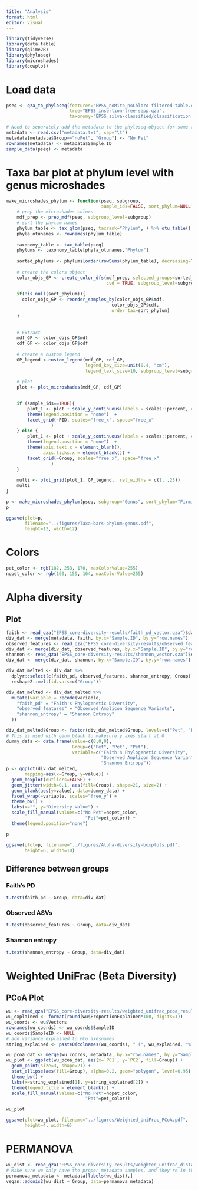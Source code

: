 ```yaml
---
title: "Analysis"
format: html
editor: visual
---
```


```r
library(tidyverse)
library(data.table)
library(qiime2R)
library(phyloseq)
library(microshades)
library(cowplot)
```

# Load data
```r
pseq <- qza_to_phyloseq(features="EPSS_noMito_noChloro-filtered-table.qza",
                        tree="EPSS_insertion-tree-sepp.qza",
                        taxonomy="EPSS_silva-classified/classification.qza")

# Need to separately add the metadata to the phyloseq object for some reason
metadata <- read.csv("metadata.txt", sep="\t")
metadata[metadata$Group=="noPet", "Group"] <- "No Pet"
rownames(metadata) <- metadata$Sample.ID
sample_data(pseq) <- metadata
```

# Taxa bar plot at phylum level with genus microshades
```r
make_microshades_phylum <- function(pseq, subgroup, 
                                    sample_ids=FALSE, sort_phylum=NULL){
    # prep the microshades colors
    mdf_prep <- prep_mdf(pseq, subgroup_level=subgroup)
    # sort the phylum names
    phylum_table <- tax_glom(pseq, taxrank="Phylum", ) %>% otu_table()
    phyla_otunames <- rownames(phylum_table)
    
    taxonomy_table <- tax_table(pseq)
    phylums <- taxonomy_table[phyla_otunames,"Phylum"]
    
    sorted_phylums <- phylums[order(rowSums(phylum_table), decreasing=T)]
    
    # create the colors object
    color_objs_GP <- create_color_dfs(mdf_prep, selected_groups=sorted_phylums[5:1], 
                                      cvd = TRUE, subgroup_level=subgroup)
    
    if(!is.null(sort_phylum)){
      color_objs_GP <- reorder_samples_by(color_objs_GP$mdf,
                                        color_objs_GP$cdf,
                                        order_tax=sort_phylum)  
    }
    
    
    # Extract
    mdf_GP <- color_objs_GP$mdf
    cdf_GP <- color_objs_GP$cdf
    
    # create a custom legend
    GP_legend <-custom_legend(mdf_GP, cdf_GP, 
                              legend_key_size=unit(0.4, "cm"),
                              legend_text_size=10, subgroup_level=subgroup)
    
    # plot
    plot <- plot_microshades(mdf_GP, cdf_GP)

    
    if (sample_ids==TRUE){
        plot_1 <- plot + scale_y_continuous(labels = scales::percent, expand = expansion(0)) +
        theme(legend.position = "none")  +
        facet_grid(~PID, scales="free_x", space="free_x"
                 )    
    } else {
        plot_1 <- plot + scale_y_continuous(labels = scales::percent, expand = expansion(0)) +
        theme(legend.position = "none")  +
        theme(axis.text.x = element_blank(),
              axis.ticks.x = element_blank()) +
        facet_grid(~Group, scales="free_x", space="free_x"
                 )
    }
        
    multi <- plot_grid(plot_1, GP_legend,  rel_widths = c(1, .25))
    multi
}

p <- make_microshades_phylum(pseq, subgroup="Genus", sort_phylum="Firmicutes")
p

ggsave(plot=p, 
       filename="../figures/Taxa-bars-phylum-genus.pdf", 
       height=12, width=12)
```

# Colors
```r
pet_color <- rgb(182, 253, 170, maxColorValue=255)
nopet_color <- rgb(160, 159, 164, maxColorValue=255)
```

# Alpha diversity
## Plot
```r
faith <- read_qza("EPSS_core-diversity-results/faith_pd_vector.qza")$data
div_dat <- merge(metadata, faith, by.x="Sample.ID", by.y="row.names")
observed_features <- read_qza("EPSS_core-diversity-results/observed_features_vector.qza")$data
div_dat <- merge(div_dat, observed_features, by.x="Sample.ID", by.y="row.names")
shannon <- read_qza("EPSS_core-diversity-results/shannon_vector.qza")$data
div_dat <- merge(div_dat, shannon, by.x="Sample.ID", by.y="row.names")

div_dat_melted <- div_dat %>% 
  dplyr::select(c(faith_pd, observed_features, shannon_entropy, Group)) %>%
  reshape2::melt(id.vars=c("Group"))

div_dat_melted <- div_dat_melted %>%
  mutate(variable = recode(variable,
    "faith_pd" = "Faith's Phylogenetic Diversity",
    "observed_features" = "Observed Amplicon Sequence Variants",
    "shannon_entropy" = "Shannon Entropy"
  ))

div_dat_melted$Group <- factor(div_dat_melted$Group, levels=c("Pet", "No Pet"))
# This is used with geom_blank to makesure y axes start at 0
dummy_data <- data.frame(value=c(0,0,0),
                         Group=c("Pet", "Pet", "Pet"),
                         variable=c("Faith's Phylogenetic Diversity",
                                    "Observed Amplicon Sequence Variants",
                                    "Shannon Entropy"))
p <- ggplot(div_dat_melted, 
       mapping=aes(x=Group, y=value)) +
  geom_boxplot(outliers=FALSE) +
  geom_jitter(width=0.1, aes(fill=Group), shape=21, size=2) +
  geom_blank(aes(y=value), data=dummy_data) +
  facet_wrap(~variable, scales="free_y") +
  theme_bw() +
  labs(x="", y="Diversity Value") +
  scale_fill_manual(values=c("No Pet"=nopet_color,
                              "Pet"=pet_color)) +
  theme(legend.position="none")

p

ggsave(plot=p, filename="../figures/Alpha-diversity-boxplots.pdf", 
       height=6, width=10)
```

## Difference between groups 

::: {.panel-tabset}
### Faith's PD

```r
t.test(faith_pd ~ Group, data=div_dat)
```

### Observed ASVs

```r
t.test(observed_features ~ Group, data=div_dat)
```

### Shannon entropy

```r
t.test(shannon_entropy ~ Group, data=div_dat)

```

:::

# Weighted UniFrac (Beta Diversity)
## PCoA Plot
```r
wu <- read_qza("EPSS_core-diversity-results/weighted_unifrac_pcoa_results.qza")$data
wu_explained <- format(round(wu$ProportionExplained*100, digits=1))
wu_coords <- wu$Vectors
rownames(wu_coords) <- wu_coords$SampleID
wu_coords$SampleID <- NULL
# add variance explained to PCo axesnames
string_explained <- paste0(colnames(wu_coords), " (", wu_explained, "%)")

wu_pcoa_dat <- merge(wu_coords, metadata, by.x="row.names", by.y="Sample.ID")
wu_plot <- ggplot(wu_pcoa_dat, aes(x=`PC1`, y=`PC2`, fill=Group)) +
  geom_point(size=3, shape=21) +
  stat_ellipse(aes(fill=Group), alpha=0.2, geom="polygon", level=0.95) +  # 95% CI ellipses
  theme_bw() +
  labs(x=string_explained[1], y=string_explained[2]) +
  theme(legend.title = element_blank()) +
  scale_fill_manual(values=c("No Pet"=nopet_color,
                              "Pet"=pet_color))

wu_plot

ggsave(plot=wu_plot, filename="../figures/Weighted_UniFrac_PCoA.pdf",
       height=4, width=6)
```

# PERMANOVA
```r
wu_dist <- read_qza("EPSS_core-diversity-results/weighted_unifrac_distance_matrix.qza")$data
# Make sure we only have the proper metadata samples, and they're in the right order
permanova_metadata <- metadata[labels(wu_dist),]
vegan::adonis2(wu_dist ~ Group, data=permanova_metadata)

```